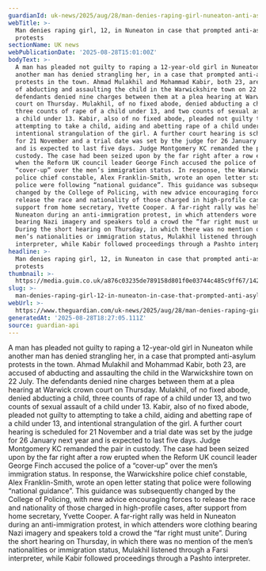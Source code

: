 ```yaml
---
guardianId: uk-news/2025/aug/28/man-denies-raping-girl-nuneaton-anti-asylum-protests
webTitle: >-
  Man denies raping girl, 12, in Nuneaton in case that prompted anti-asylum
  protests
sectionName: UK news
webPublicationDate: '2025-08-28T15:01:00Z'
bodyText: >-
  A man has pleaded not guilty to raping a 12-year-old girl in Nuneaton while
  another man has denied strangling her, in a case that prompted anti-asylum
  protests in the town. Ahmad Mulakhil and Mohammad Kabir, both 23, are accused
  of abducting and assaulting the child in the Warwickshire town on 22 July. The
  defendants denied nine charges between them at a plea hearing at Warwick crown
  court on Thursday. Mulakhil, of no fixed abode, denied abducting a child,
  three counts of rape of a child under 13, and two counts of sexual assault of
  a child under 13. Kabir, also of no fixed abode, pleaded not guilty to
  attempting to take a child, aiding and abetting rape of a child under 13, and
  intentional strangulation of the girl. A further court hearing is scheduled
  for 21 November and a trial date was set by the judge for 26 January next year
  and is expected to last five days. Judge Montgomery KC remanded the pair in
  custody. The case had been seized upon by the far right after a row erupted
  when the Reform UK council leader George Finch accused the police of a
  “cover-up” over the men’s immigration status. In response, the Warwickshire
  police chief constable, Alex Franklin-Smith, wrote an open letter stating that
  police were following “national guidance”. This guidance was subsequently
  changed by the College of Policing, with new advice encouraging forces to
  release the race and nationality of those charged in high-profile cases, after
  support from home secretary, Yvette Cooper. A far-right rally was held in
  Nuneaton during an anti-immigration protest, in which attenders wore clothing
  bearing Nazi imagery and speakers told a crowd the “far right must unite”.
  During the short hearing on Thursday, in which there was no mention of the
  men’s nationalities or immigration status, Mulakhil listened through a Farsi
  interpreter, while Kabir followed proceedings through a Pashto interpreter.
headline: >-
  Man denies raping girl, 12, in Nuneaton in case that prompted anti-asylum
  protests
thumbnail: >-
  https://media.guim.co.uk/a876c03235de789158d801f0e03744c485c9ff67/1425_260_4025_3222/500.jpg
slug: >-
  man-denies-raping-girl-12-in-nuneaton-in-case-that-prompted-anti-asylum-protests
webUrl: >-
  https://www.theguardian.com/uk-news/2025/aug/28/man-denies-raping-girl-nuneaton-anti-asylum-protests
generatedAt: '2025-08-28T18:27:05.111Z'
source: guardian-api
---
```

A man has pleaded not guilty to raping a 12-year-old girl in Nuneaton while another man has denied strangling her, in a case that prompted anti-asylum protests in the town. Ahmad Mulakhil and Mohammad Kabir, both 23, are accused of abducting and assaulting the child in the Warwickshire town on 22 July. The defendants denied nine charges between them at a plea hearing at Warwick crown court on Thursday. Mulakhil, of no fixed abode, denied abducting a child, three counts of rape of a child under 13, and two counts of sexual assault of a child under 13. Kabir, also of no fixed abode, pleaded not guilty to attempting to take a child, aiding and abetting rape of a child under 13, and intentional strangulation of the girl. A further court hearing is scheduled for 21 November and a trial date was set by the judge for 26 January next year and is expected to last five days. Judge Montgomery KC remanded the pair in custody. The case had been seized upon by the far right after a row erupted when the Reform UK council leader George Finch accused the police of a “cover-up” over the men’s immigration status. In response, the Warwickshire police chief constable, Alex Franklin-Smith, wrote an open letter stating that police were following “national guidance”. This guidance was subsequently changed by the College of Policing, with new advice encouraging forces to release the race and nationality of those charged in high-profile cases, after support from home secretary, Yvette Cooper. A far-right rally was held in Nuneaton during an anti-immigration protest, in which attenders wore clothing bearing Nazi imagery and speakers told a crowd the “far right must unite”. During the short hearing on Thursday, in which there was no mention of the men’s nationalities or immigration status, Mulakhil listened through a Farsi interpreter, while Kabir followed proceedings through a Pashto interpreter.
